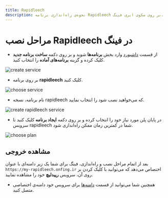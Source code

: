 ```yaml
---
title: Rapidleech
description: نحوه‌ی راه‌اندازی برنامه Rapidleech بر روی سکوی ابری فینگ.
---
```



<Platform>
  <PlatformHead title="برنامه Rapidleech" icon="rapidleech/rapidleech-original.png" />
</Platform>

# مراحل نصب Rapidleech در فینگ

- از قسمت [داشبورد](https://cloud.fing.ir) وارد بخش **برنامه‌ها** شوید و بر روی دکمه **ساخت برنامه جدید** کلیک کرده و گزینه **برنامه‌‌های آماده** را انتخاب کنید.

![create service](/images/service-create.jpg)

- بر روی برنامه **rapidleech** کلیک کنید.

![choose service](/images/service-choose-rapidleech.jpg)

- نام برنامه، نسخه rapidleech که می‌خواهید نصب شود را انتخاب نمایید.

![create rapidleech service](/images/service-create-rapidleech.jpg)

- در پایان پلن مورد نیاز خود را انتخاب کرده و بر روی دکمه **ایجاد برنامه** کلیک کنید تا سرویس rapidleech شما در کمترین زمان ممکن راه‌اندازی شود.

![choose plan](/images/choose-plan.jpg)

## مشاهده خروجی

بعد از اتمام مراحل نصب و راه‌اندازی، فینگ برای شما یک زیر دامنه‌‌ای‌ با عنوان `https://my-rapidleech.onfing.ir` اختصاص می‌دهد که می‌توانید با کلیک کردن بر روی آن، سرویس **رپیدلیچ** خود را مشاهده نمایید.

- همچنین شما می‌توانید از قسمت [دامنه‌ها](/references/domains) برای سرویس خود دامنه‌ی اختصاصی متصل کنید.